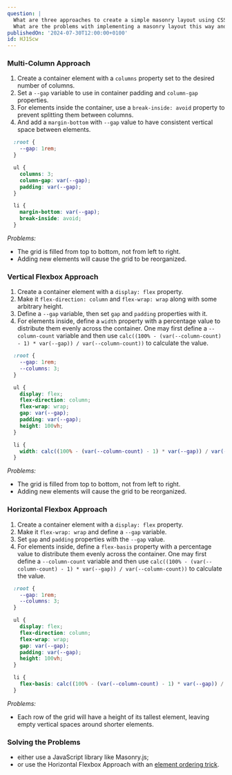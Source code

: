 ```yaml
---
question: |
  What are three approaches to create a simple masonry layout using CSS?
  What are the problems with implementing a masonry layout this way and how to solve them?
publishedOn: '2024-07-30T12:00:00+0100'
id: HJ1Scw
---
```

### Multi-Column Approach
1. Create a container element with a `columns` property set to the desired number of columns.
2. Set a `--gap` variable to use in container padding and `column-gap` properties.
3. For elements inside the container, use a `break-inside: avoid` property to prevent splitting them between columns.
4. And add a `margin-bottom` with `--gap` value to have consistent vertical space between elements.

```css
  :root {
    --gap: 1rem;
  }

  ul {
    columns: 3;
    column-gap: var(--gap);
    padding: var(--gap);
  }

  li {
    margin-bottom: var(--gap);
    break-inside: avoid;
  }
```

*Problems:*
- The grid is filled from top to bottom, not from left to right.
- Adding new elements will cause the grid to be reorganized.

### Vertical Flexbox Approach
1. Create a container element with a `display: flex` property.
2. Make it `flex-direction: column` and `flex-wrap: wrap` along with some arbitrary height.
3. Define a `--gap` variable, then set `gap` and `padding` properties with it.
4. For elements inside, define a `width` property with a percentage value to distribute them evenly across the container. One may first define a `--column-count` variable and then use `calc((100% - (var(--column-count) - 1) * var(--gap)) / var(--column-count))` to calculate the value.

```css
  :root {
    --gap: 1rem;
    --columns: 3;
  }

  ul {
    display: flex;
    flex-direction: column;
    flex-wrap: wrap;
    gap: var(--gap);
    padding: var(--gap);
    height: 100vh;
  }

  li {
    width: calc((100% - (var(--column-count) - 1) * var(--gap)) / var(--column-count));
  }
```

*Problems:*
- The grid is filled from top to bottom, not from left to right.
- Adding new elements will cause the grid to be reorganized.

### Horizontal Flexbox Approach
1. Create a container element with a `display: flex` property.
2. Make it `flex-wrap: wrap` and define a `--gap` variable.
3. Set `gap` and `padding` properties with the `--gap` value.
4. For elements inside, define a `flex-basis` property with a percentage value to distribute them evenly across the container. One may first define a `--column-count` variable and then use `calc((100% - (var(--column-count) - 1) * var(--gap)) / var(--column-count))` to calculate the value.

```css
  :root {
    --gap: 1rem;
    --columns: 3;
  }

  ul {
    display: flex;
    flex-direction: column;
    flex-wrap: wrap;
    gap: var(--gap);
    padding: var(--gap);
    height: 100vh;
  }

  li {
    flex-basis: calc((100% - (var(--column-count) - 1) * var(--gap)) / var(--column-count));
  }
```

*Problems:*
- Each row of the grid will have a height of its tallest element, leaving empty vertical spaces around shorter elements.

### Solving the Problems
- either use a JavaScript library like Masonry.js;
- or use the Horizontal Flexbox Approach with an [element ordering trick](https://tobiasahlin.com/blog/masonry-with-css/).
